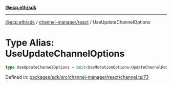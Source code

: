 [**@ecp.eth/sdk**](../../../index.mdx)

***

[@ecp.eth/sdk](/sdk-reference/index.mdx) / [channel-manager/react](/sdk-reference/channel-manager/react/index.mdx) / UseUpdateChannelOptions

# Type Alias: UseUpdateChannelOptions

```ts
type UseUpdateChannelOptions = Omit<UseMutationOptions<UpdateChannelResult, Error, UseUpdateChannelParams>, "mutationFn">;
```

Defined in: [packages/sdk/src/channel-manager/react/channel.ts:73](https://github.com/ecp-eth/comments-monorepo/blob/main/packages/sdk/src/channel-manager/react/channel.ts#L73)
